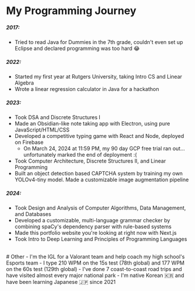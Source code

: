 # My Programming Journey
##### 2017:
- Tried to read Java for Dummies in the 7th grade, couldn't even set up Eclipse and declared programming was too hard 😂
##### 2022:
- Started my first year at Rutgers University, taking Intro CS and Linear Algebra
- Wrote a linear regression calculator in Java for a hackathon
##### 2023:
- Took DSA and Discrete Structures I
- Made an Obsidian-like note taking app with Electron, using pure JavaScript/HTML/CSS
- Developed a competitive typing game with React and Node, deployed on Firebase
    - On March 24, 2024 at 11:59 PM, my 90 day GCP free trial ran out... unfortunately marked the end of deployment :(
- Took Computer Architecture, Discrete Structures II, and Linear Programming
- Built an object detection based CAPTCHA system by training my own YOLOv4-tiny model. Made a customizable image augmentation pipeline
##### 2024:
- Took Design and Analysis of Computer Algorithms, Data Management, and Databases
- Developed a customizable, multi-language grammar checker by combining spaCy's dependency parser with rule-based systems
- Made this portfolio website you're looking at right now with Next.js
- Took Intro to Deep Learning and Principles of Programming Languages

<br/>
# Other
- I'm the IGL for a Valorant team and help coach my high school's Esports team
- I type 210 WPM on the 15s test (78th global) and 177 WPM on the 60s test (129th global)
- I've done 7 coast-to-coast road trips and have visited almost every major national park
- I'm native Korean 🇰🇷 and have been learning Japanese 🇯🇵 since 2021 
